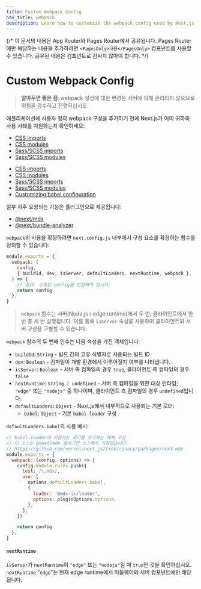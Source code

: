 ```yaml
---
title: Custom Webpack Config
nav_title: webpack
description: Learn how to customize the webpack config used by Next.js
---
```


{/* 이 문서의 내용은 App Router와 Pages Router에서 공유됩니다. Pages Router에만 해당하는 내용을 추가하려면 `<PagesOnly>내용</PagesOnly>` 컴포넌트를 사용할 수 있습니다. 공유된 내용은 컴포넌트로 감싸지 않아야 합니다. */}

# Custom Webpack Config

> **알아두면 좋은 점**: webpack 설정에 대한 변경은 서버에 의해 관리되지 않으므로 위험을 감수하고 진행하십시오.

애플리케이션에 사용자 정의 webpack 구성을 추가하기 전에 Next.js가 이미 귀하의 사용 사례를 지원하는지 확인하세요:

<AppOnly>

- [CSS imports](/docs/app/building-your-application/styling)
- [CSS modules](/docs/app/building-your-application/styling/stylesheets)
- [Sass/SCSS imports](/docs/app/building-your-application/styling/sass)
- [Sass/SCSS modules](/docs/app/building-your-application/styling/sass)

</AppOnly>

<PagesOnly>

- [CSS imports](/docs/pages/building-your-application/styling)
- [CSS modules](/docs/pages/building-your-application/styling/css-modules)
- [Sass/SCSS imports](/docs/pages/building-your-application/styling/sass)
- [Sass/SCSS modules](/docs/pages/building-your-application/styling/sass)
- [Customizing babel configuration](/docs/pages/building-your-application/configuring/babel)

</PagesOnly>

일부 자주 요청되는 기능은 플러그인으로 제공됩니다:

- [@next/mdx](https://github.com/vercel/next.js/tree/canary/packages/next-mdx)
- [@next/bundle-analyzer](https://github.com/vercel/next.js/tree/canary/packages/next-bundle-analyzer)

`webpack`의 사용을 확장하려면 `next.config.js` 내부에서 구성 요소를 확장하는 함수를 정의할 수 있습니다:

```js filename="next.config.js"
module.exports = {
  webpack: (
    config,
    { buildId, dev, isServer, defaultLoaders, nextRuntime, webpack },
  ) => {
    // 중요: 수정된 config를 반환해야 합니다.
    return config
  },
}
```

> `webpack` 함수는 서버(Node.js / edge runtime)에서 두 번, 클라이언트에서 한 번 총 세 번 실행됩니다. 이를 통해 `isServer` 속성을 사용하여 클라이언트와 서버 구성을 구별할 수 있습니다.

`webpack` 함수의 두 번째 인수는 다음 속성을 가진 객체입니다:

- `buildId`: `String` - 빌드 간의 고유 식별자로 사용되는 빌드 ID
- `dev`: `Boolean` - 컴파일이 개발 환경에서 이루어질지 여부를 나타냅니다.
- `isServer`: `Boolean` - 서버 측 컴파일의 경우 `true`, 클라이언트 측 컴파일의 경우 `false`
- `nextRuntime`: `String | undefined` - 서버 측 컴파일을 위한 대상 런타임; `"edge"` 또는 `"nodejs"` 중 하나이며, 클라이언트 측 컴파일의 경우 `undefined`입니다.
- `defaultLoaders`: `Object` - Next.js에서 내부적으로 사용되는 기본 로더:
  - `babel`: `Object` - 기본 `babel-loader` 구성

`defaultLoaders.babel`의 사용 예시:

```js
// babel-loader에 의존하는 로더를 추가하는 예제 구성
// 이 소스는 @next/mdx 플러그인 소스에서 가져왔습니다:
// https://github.com/vercel/next.js/tree/canary/packages/next-mdx
module.exports = {
  webpack: (config, options) => {
    config.module.rules.push({
      test: /\.mdx/,
      use: [
        options.defaultLoaders.babel,
        {
          loader: '@mdx-js/loader',
          options: pluginOptions.options,
        },
      ],
    })

    return config
  },
}
```

#### `nextRuntime`

`isServer`가 `nextRuntime`이 `"edge"` 또는 `"nodejs"`일 때 `true`인 것을 확인하십시오. `nextRuntime` "`edge`"는 현재 edge runtime에서 미들웨어와 서버 컴포넌트에만 해당됩니다.
